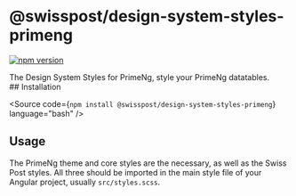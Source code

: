 
<Meta of={GettingStartedStories} />

# @swisspost/design-system-styles-primeng

[![npm version](https://badge.fury.io/js/@swisspost%2Fdesign-system-styles-primeng.svg)](https://badge.fury.io/js/@swisspost%2Fdesign-system-styles-primeng)

<div className='lead'>
  The Design System Styles for PrimeNg, style your PrimeNg datatables.
</div>

<PackageDocs changelog={changelog}>
  ## Installation

  <Source code={`npm install @swisspost/design-system-styles-primeng`} language="bash" />

  ## Usage

  The PrimeNg theme and core styles are the necessary, as well as the Swiss Post styles.
  All three should be imported in the main style file of your Angular project, usually `src/styles.scss`.

  <Source code={PrimeNgThemeImportSample} language="scss" />
</PackageDocs>
